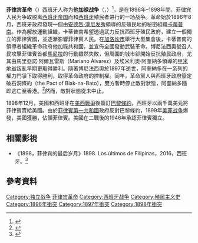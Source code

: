 {{Infobox Military Conflict
|conflict=菲律宾革命
|image=[[File:Malolos_congress.jpg|240px]]
|caption=19世纪在[[马洛洛斯|马洛洛斯]]举行革命会议的照片
|date=1896年–1898年
|place= {{flagicon image|Flag of Spain (1785-1873 and 1875-1931).svg}} [[菲律宾|菲律宾]]（[[东南亚|东南亚]]）
|result=西班牙取得胜利，菲律宾殖民政府被驱逐，成立了[[菲律宾第一共和国|菲律宾第一共和国]]，也导致了[[美菲战争|美菲战争]]的爆发。
|combatant1= [[File:Philippine_revolution_flag_kkk1.svg|20px]] [[卡蒂普南|卡蒂普南]]<br>[[File:Philippine_revolution_flag_kkk1.svg|20px]] {{tsl|en|Tagalog Republic|他加禄主权国}}<br>  {{flag|Philippines|old|菲律賓第一共和國}} <br>{{flagicon|United States}}[[美国|美国]]
|combatant2={{flag|Spain|1785}}<br>{{flagicon image|Flag of Spain (1785-1873 and 1875-1931).svg}} [[菲律宾|西属菲律宾]]<br>[[File:Flag_of_Spain_(1785-1873_and_1875-1931).svg|20px]] [[古巴|西属古巴]]
|commander1=[[File:Philippine_revolution_flag_kkk1.svg|20px]] [[安德烈·滂尼发秀|安德烈·滂尼发秀]]† <br>{{flagicon|Philippines|old}} [[埃米利奥·阿奎纳多|埃米利奥·阿奎纳多]]<br> {{flagicon|United States}} [[乔治·杜威|乔治·杜威]]
|commander2={{flagicon|Spain|1785}} {{tsl|en|Ramon Blanco|拉蒙·布蘭科}}<br>{{flagicon|Spain|1785}} {{tsl|en|Camilo de Polavieja|卡米洛·得普拉維亞}}<br>{{flagicon|Spain|1785}} {{tsl|en|Fernando Primo de Rivera|費南多·普里莫·德里維拉}}<br>{{flagicon|Spain|1785}} [[巴西里奧·奧古斯丁|巴西里奧·奧古斯丁]]<br>{{flagicon|Spain|1785}} {{tsl|en|Fermin Jáudenes|費爾明·豪德內斯}}
|strength1=80,000人{{Citation needed|date=July 2009}}
|strength2=60,000人{{Citation needed|date=July 2009}}
|casualties1=官方伤亡数据不明
|casualties2=官方伤亡数据不明
}}
{{Campaignbox 菲律賓革命}}
{{Campaignbox 西班牙殖民軍事活動}}
{{菲律宾历史}}

'''菲律宾革命'''（{{lang-fil|'''Himagsikang Pilipino'''}}）西班牙人称为'''他加禄战争'''（{{lang-es|'''Guerra Tagalog'''}}，{{lang-fil|'''Digmaang Tagalog'''}}）<ref>{{cite book |last1=Bielakowski Ph.D. |first1=Alexander M. |title=Ethnic and Racial Minorities in the U.S. Military: An Encyclopedia |date=2013-01 |publisher=ABC-CLIO |isbn=978-1-59884-427-6|language=en}}</ref>，是在1896年–1898年間，菲律宾人民为争取脱离[[西班牙帝国|西班牙帝国]]而和[[西班牙|西班牙]]殖民者进行的一场战争。革命始於1896年8月，西班牙政府發現一個由[[安德烈·滂尼发秀|安德烈·滂尼发秀]]領導的反殖民地的秘密組織[[卡蒂普南|卡蒂普南]]。作為解放運動組織，卡蒂普南希望透過武力反抗西班牙殖民政府，建立一個獨立的菲律賓國，並逐漸影響菲律賓人民。在[[加洛坎市|加洛坎市]]舉行大型集會後，卡蒂普南的領導者組織革命政府他加祿共和國，並宣佈全國發動武裝革命。博尼法西奧號召人民攻擊菲律賓首都[[馬尼拉|馬尼拉]]的行動雖然失敗，但周圍的城市卻開始反抗殖民政府，尤其由馬里亞諾·阿爾瓦雷斯（Mariano Álvarez）及埃米利奧·阿奎納多領導的[[甲米地省|甲米地省]]叛亂早期更取得勝利。隨著博尼法西奧於1897年逝世，阿奎納多在一系列的權力鬥爭下取得勝利，取得革命政府的控制權。同年，革命黨人與西班牙政府簽定破石洞條約（the Pact of Biak-na-Bato），雙方暫時停止敵對狀態，阿奎納多隨即逃亡至香港。<ref>{{cite book |last=Custodio |first=Teresa Ma |last2=Dalisay |first2=Jose Y. |title=Kasaysayan: The History of the Filipino People |chapter=Reform and Revolution |publisher=Asia Publishing Company Limited |volume=5 |year=1998 |isbn=962-258-228-1 |url=https://books.google.com/books?as_isbn=9622582281 |language=en |access-date=2017-12-30 |archive-date=2012-03-02 |archive-url=https://web.archive.org/web/20120302022942/http://books.google.com/books?as_isbn=9622582281 |dead-url=no }}</ref>然而，敵對狀態從未中止。

1898年12月，美國和西班牙在[[美西戰爭|美西戰爭]]後簽訂[[巴黎條約_(1898年)|巴黎條約]]，西班牙以兩千萬美元將菲律賓賣給美國。由於[[菲律賓第一共和國|菲律賓第一共和國]]政府反對巴黎條約，1899年[[美菲战争|美菲战争]]爆發，美國獲勝，佔領菲律賓。美國在二戰後的1946年承認菲律賓獨立。

== 相關影視 ==

* 《1898，菲律宾的最后岁月》1898. Los últimos de Filipinas，2016，西班牙。<ref>{{Cite web|url=https://movie.douban.com/subject/26839550/|title=1898，菲律宾的最后岁月 (豆瓣)|accessdate=2018-07-29|work=movie.douban.com|language=zh-hans|archive-date=2018-07-29|archive-url=https://web.archive.org/web/20180729111928/https://movie.douban.com/subject/26839550/|dead-url=no}}</ref>

== 參考資料 ==
{{reflist}}
[[Category:独立战争|Category:独立战争]]
[[Category:菲律宾革命|]]
[[Category:西班牙战争|Category:西班牙战争]]
[[Category:殖民主义史|Category:殖民主义史]]
[[Category:1896年衝突|Category:1896年衝突]]
[[Category:1897年衝突|Category:1897年衝突]]
[[Category:1898年衝突|Category:1898年衝突]]